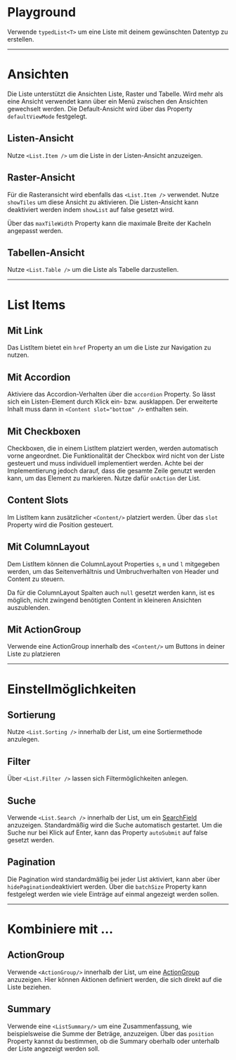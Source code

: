 # Playground

Verwende `typedList<T>` um eine Liste mit deinem gewünschten Datentyp zu
erstellen.

<LiveCodeEditor />

---

# Ansichten

Die Liste unterstützt die Ansichten Liste, Raster und Tabelle. Wird mehr als
eine Ansicht verwendet kann über ein Menü zwischen den Ansichten gewechselt
werden. Die Default-Ansicht wird über das Property `defaultViewMode` festgelegt.

## Listen-Ansicht

Nutze `<List.Item />` um die Liste in der Listen-Ansicht anzuzeigen.

<LiveCodeEditor example="mode-list" editorCollapsed />

## Raster-Ansicht

Für die Rasteransicht wird ebenfalls das `<List.Item />` verwendet. Nutze
`showTiles` um diese Ansicht zu aktivieren. Die Listen-Ansicht kann deaktiviert
werden indem `showList` auf false gesetzt wird.

Über das `maxTileWidth` Property kann die maximale Breite der Kacheln angepasst
werden.

<LiveCodeEditor example="mode-tile" editorCollapsed />

## Tabellen-Ansicht

Nutze `<List.Table />` um die Liste als Tabelle darzustellen.

<LiveCodeEditor example="mode-table" editorCollapsed />

---

# List Items

## Mit Link

Das ListItem bietet ein `href` Property an um die Liste zur Navigation zu
nutzen.

<LiveCodeEditor example="item-link" editorCollapsed />

## Mit Accordion

Aktiviere das Accordion-Verhalten über die `accordion` Property. So lässt sich
ein Listen-Element durch Klick ein- bzw. ausklappen. Der erweiterte Inhalt muss
dann in `<Content slot="bottom" />` enthalten sein.

<LiveCodeEditor example="item-accordion" editorCollapsed />

## Mit Checkboxen

Checkboxen, die in einem ListItem platziert werden, werden automatisch vorne
angeordnet. Die Funktionalität der Checkbox wird nicht von der Liste gesteuert
und muss individuell implementiert werden. Achte bei der Implementierung jedoch
darauf, dass die gesamte Zeile genutzt werden kann, um das Element zu markieren.
Nutze dafür `onAction` der List.

<LiveCodeEditor example="item-checkbox" editorCollapsed />

## Content Slots

Im ListItem kann zusätzlicher `<Content/>` platziert werden. Über das `slot`
Property wird die Position gesteuert.

<LiveCodeEditor example="item-content" editorCollapsed />

## Mit ColumnLayout

Dem ListItem können die ColumnLayout Properties `s`, `m` und `l` mitgegeben
werden, um das Seitenverhältnis und Umbruchverhalten von Header und Content zu
steuern.

<LiveCodeEditor example="item-column-layout" editorCollapsed />

Da für die ColumnLayout Spalten auch `null` gesetzt werden kann, ist es möglich,
nicht zwingend benötigten Content in kleineren Ansichten auszublenden.

<LiveCodeEditor example="item-column-layout-hidden" editorCollapsed />

## Mit ActionGroup

Verwende eine ActionGroup innerhalb des `<Content/>` um Buttons in deiner Liste
zu platzieren

<LiveCodeEditor example="item-action-group" editorCollapsed />

---

# Einstellmöglichkeiten

## Sortierung

Nutze `<List.Sorting />` innerhalb der List, um eine Sortiermethode anzulegen.

## Filter

Über `<List.Filter />` lassen sich Filtermöglichkeiten anlegen.

## Suche

Verwende `<List.Search />` innerhalb der List, um ein
[SearchField](/03-components/form-controls/search-field) anzuzeigen.
Standardmäßig wird die Suche automatisch gestartet. Um die Suche nur bei Klick
auf Enter, kann das Property `autoSubmit` auf false gesetzt werden.

## Pagination

Die Pagination wird standardmäßig bei jeder List aktiviert, kann aber über
`hidePagination`deaktiviert werden. Über die `batchSize` Property kann
festgelegt werden wie viele Einträge auf einmal angezeigt werden sollen.

<LiveCodeEditor editorCollapsed />

---

# Kombiniere mit ...

## ActionGroup

Verwende `<ActionGroup/>` innerhalb der List, um eine
[ActionGroup](/03-components/actions/action-group) anzuzeigen. Hier können
Aktionen definiert werden, die sich direkt auf die Liste beziehen.

<LiveCodeEditor example="actionGroup" editorCollapsed />

## Summary

Verwende eine `<ListSummary/>` um eine Zusammenfassung, wie beispielsweise die
Summe der Beträge, anzuzeigen. Über das `position` Property kannst du bestimmen,
ob die Summary oberhalb oder unterhalb der Liste angezeigt werden soll.

<LiveCodeEditor example="summary" editorCollapsed />
